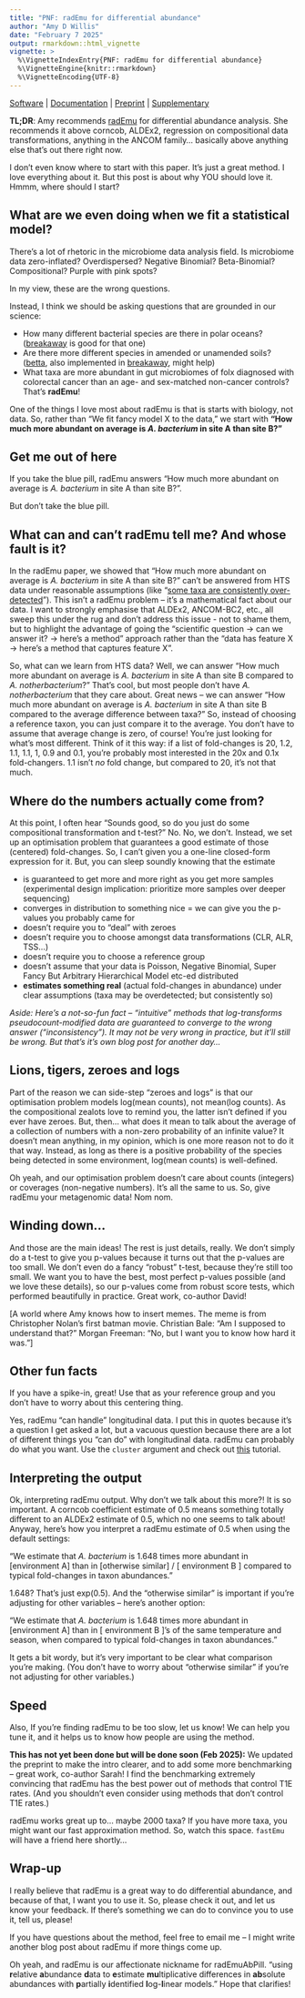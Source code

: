 ```yaml
---
title: "PNF: radEmu for differential abundance"
author: "Amy D Willis"
date: "February 7 2025"
output: rmarkdown::html_vignette
vignette: >
  %\VignetteIndexEntry{PNF: radEmu for differential abundance}
  %\VignetteEngine{knitr::rmarkdown}
  %\VignetteEncoding{UTF-8}
---
```



[Software](https://github.com/statdivlab/radEmu/) | [Documentation](https://statdivlab.github.io/radEmu/) | [Preprint](https://arxiv.org/abs/2402.05231) |
[Supplementary](https://github.com/statdivlab/radEmu_supplementary)

**TL;DR**: Amy recommends [radEmu](https://github.com/statdivlab/radEmu/) for differential abundance analysis. She recommends it above corncob, ALDEx2, regression on compositional data transformations, anything in the ANCOM family... basically above anything else that's out there right now. 

I don't even know where to start with this paper. It's just a great method. I love  everything about it. But this post is about why YOU should love it. Hmmm, where should I start?

## What are we even doing when we fit a statistical model?

There's a lot of rhetoric in the microbiome data analysis field. Is microbiome data zero-inflated? Overdispersed? Negative Binomial? Beta-Binomial? Compositional? Purple with pink spots? 

In my view, these are the wrong questions. 

Instead, I think we should be asking questions that are grounded in our science:

- How many different bacterial species are there in polar oceans? ([breakaway](https://github.com/adw96/breakaway) is good for that one)
- Are there more different species in amended or unamended soils? ([betta](https://academic.oup.com/jrsssc/article/66/5/963/7058270), also implemented in [breakaway](https://github.com/adw96/breakaway), might help)
- What taxa are more abundant in gut microbiomes of folx diagnosed with colorectal cancer than an age- and sex-matched non-cancer controls? That's **radEmu**!

One of the things I love most about radEmu is that is starts with biology, not data. So, rather than "We fit fancy model X to the data," we start with **"How much more abundant on average is *A. bacterium* in site A than site B?"**

## Get me out of here

If you take the blue pill, radEmu answers "How much more abundant on average is *A. bacterium* in site A than site B?". 

But don't take the blue pill. 

## What can and can't radEmu tell me? And whose fault is it?

In the radEmu paper, we showed that "How much more abundant on average is *A. bacterium* in site A than site B?" can't be answered from HTS data under reasonable assumptions (like "[some taxa are consistently over-detected](https://elifesciences.org/articles/46923)"). This isn't a radEmu problem -- it's a mathematical fact about our data. I want to strongly emphasise that ALDEx2, ANCOM-BC2, etc., all sweep this under the rug and don't address this issue - not to shame them, but to highlight the advantage of going the "scientific question -> can we answer it? -> here's a method" approach rather than the "data has feature X -> here's a method that captures feature X". 

So, what can we learn from HTS data? Well, we can answer "How much more abundant on average is *A. bacterium* in site A than site B compared to *A. notherbacterium*?" That's cool, but most people don't have *A. notherbacterium* that they care about. Great news -- we can answer "How much more abundant on average is *A. bacterium* in site A than site B compared to the average difference between taxa?" So, instead of choosing a reference taxon, you can just compare it to the average. You don't have to assume that average change is zero, of course! You're just looking for what's most different. Think of it this way: if a list of fold-changes is 20, 1.2, 1.1, 1.1, 1, 0.9 and 0.1, you're probably most interested in the 20x and 0.1x fold-changers. 1.1 isn't *no* fold change, but compared to 20, it's not that much. 

## Where do the numbers actually come from?

At this point, I often hear "Sounds good, so do you just do some compositional transformation and t-test?" No. No, we don't. Instead, we set up an optimisation problem that guarantees a good estimate of those (centered) fold-changes. So, I can't given you a one-line closed-form expression for it. But, you can sleep soundly knowing that the estimate 

- is guaranteed to get more and more right as you get more samples (experimental design implication: prioritize more samples over deeper sequencing)
- converges in distribution to something nice = we can give you the p-values you probably came for
- doesn't require you to "deal" with zeroes 
- doesn't require you to choose amongst data transformations (CLR, ALR, TSS...)
- doesn't require you to choose a reference group 
- doesn't assume that your data is Poisson, Negative Binomial, Super Fancy But Arbitrary Hierarchical Model etc-ed distributed 
- **estimates something real** (actual fold-changes in abundance) under clear assumptions (taxa may be overdetected; but consistently so)

*Aside: Here's a not-so-fun fact -- "intuitive" methods that log-transforms pseudocount-modified data are guaranteed to converge to the wrong answer ("inconsistency"). It may not be very wrong in practice, but it'll still be wrong. But that's it's own blog post for another day...*

## Lions, tigers, zeroes and logs

Part of the reason we can side-step "zeroes and logs" is that our optimisation problem  models log(mean counts), not mean(log counts). As the compositional zealots love to remind you, the latter isn't defined if you ever have zeroes. But, then... what does it mean to talk about the average of a collection of numbers with a non-zero probability of an infinite value? It doesn't mean anything, in my opinion, which is one more reason not to do it that way. Instead, as long as there is a positive probability of the species being detected in some environment, log(mean counts) is well-defined. 

Oh yeah, and our optimisation problem doesn't care about counts (integers) or coverages (non-negative numbers). It's all the same to us. So, give radEmu your metagenomic data! Nom nom. 

## Winding down...

And those are the main ideas! The rest is just details, really. We don't simply do a t-test to give you p-values because it turns out that the p-values are too small. We don't even do a fancy "robust" t-test, because they're still too small. We want you to have the best, most perfect p-values possible (and we love these details), so our p-values come from robust score tests, which performed beautifully in practice. Great work, co-author David! 

[A world where Amy knows how to insert memes. The meme is from Christopher Nolan's first batman movie. Christian Bale: "Am I supposed to understand that?" Morgan Freeman: "No, but I want you to know how hard it was."]

## Other fun facts

If you have a spike-in, great! Use that as your reference group and you don't have to worry about this centering thing. 

Yes, radEmu "can handle" longitudinal data. I put this in quotes because it's a question I get asked a lot, but a vacuous question because there are a lot of different things you "can do" with longitudinal data. radEmu can probably do what you want. Use the `cluster` argument and check out [this](https://statdivlab.github.io/radEmu/articles/radEmu_clustered_data.html) tutorial. 

## Interpreting the output

Ok, interpreting radEmu output. Why don't we talk about this more?! It is so important. A corncob coefficient estimate of 0.5 means something totally different to an ALDEx2 estimate of 0.5, which no one seems to talk about! Anyway, here's how you interpret a radEmu estimate of 0.5 when using the default settings:

"We estimate that *A. bacterium* is 1.648 times more abundant in [environment A] than in [otherwise similar] / [ environment B ] compared to typical fold-changes in taxon abundances."

1.648? That's just exp(0.5). And the "otherwise similar" is important if you're adjusting for other variables -- here's another option:

"We estimate that *A. bacterium* is 1.648 times more abundant in [environment A] than in [ environment B ]'s of the same temperature and season, when compared to typical fold-changes in taxon abundances."

It gets a bit wordy, but it's very important to be clear what comparison you're making. (You don't have to worry about "otherwise similar" if you're not adjusting for other variables.)

## Speed 

Also, If you're finding radEmu to be too slow, let us know! We can help you tune it, and it helps us to know how people are using the method. 

**This has not yet been done but will be done soon (Feb 2025):** We updated the preprint to make the intro clearer, and to add some more benchmarking -- great work, co-author Sarah! I find the benchmarking extremely convincing that radEmu has the best power out of methods that control T1E rates. (And you shouldn't even consider using methods that don't control T1E rates.)

radEmu works great up to... maybe 2000 taxa? If you have more taxa, you might want our fast approximation method. So, watch this space. `fastEmu` will have a friend here shortly... 

## Wrap-up

I really believe that radEmu is a great way to do differential abundance, and because of that, I want you to use it. So, please check it out, and let us know your feedback. If there's something we can do to convince you to use it, tell us, please! 

If you have questions about the method, feel free to email me -- I might write another blog post about radEmu if more things come up. 

Oh yeah, and radEmu is our affectionate nickname for radEmuAbPill. "using **r**elative **a**bundance **d**ata to **e**stimate **mu**ltiplicative differences in **ab**solute abundances with **p**artially **i**dentified **l**og-**l**inear models." Hope that clarifies! 

